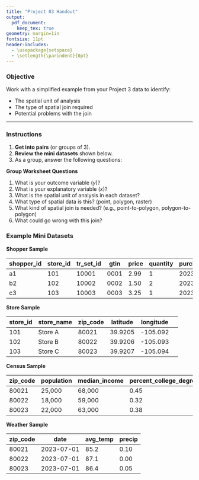```yaml
---
title: "Project 03 Handout"
output: 
  pdf_document:
    keep_tex: true
geometry: margin=1in
fontsize: 11pt
header-includes:
  - \usepackage{setspace}
  - \setlength{\parindent}{0pt}
---
```


### Objective

Work with a simplified example from your Project 3 data to identify:

-   The spatial unit of analysis\
-   The type of spatial join required\
-   Potential problems with the join

------------------------------------------------------------------------

### Instructions

1.  **Get into pairs** (or groups of 3).
2.  **Review the mini datasets** shown below.
3.  As a group, answer the following questions:

**Group Worksheet Questions**

1.  What is your outcome variable ($y$)?
2.  What is your explanatory variable ($x$)?
3.  What is the spatial unit of analysis in each dataset?
4.  What type of spatial data is this? (point, polygon, raster)
5.  What kind of spatial join is needed? (e.g., point-to-polygon, polygon-to-polygon)
6.  What could go wrong with this join?

\cleardoublepage

### Example Mini Datasets

**Shopper Sample**

| shopper_id | store_id | tr_set_id | gtin | price | quantity | purchase_date | zip |
|---------|---------|---------|---------|---------|---------|---------|---------|
| a1 | 101 | 10001 | 0001 | 2.99 | 1 | 2023-07-01 | 80021 |
| b2 | 102 | 10002 | 0002 | 1.50 | 2 | 2023-07-01 | 80022 |
| c3 | 103 | 10003 | 0003 | 3.25 | 1 | 2023-07-01 | 80023 |

**Store Sample**

| store_id | store_name | zip_code | latitude | longitude |     |
|----------|------------|----------|----------|-----------|-----|
| 101      | Store A    | 80021    | 39.9205  | -105.092  |     |
| 102      | Store B    | 80022    | 39.9206  | -105.093  |     |
| 103      | Store C    | 80023    | 39.9207  | -105.094  |     |

**Census Sample**

| zip_code | population | median_income | percent_college_degree |
|----------|------------|---------------|------------------------|
| 80021    | 25,000     | 68,000        | 0.45                   |
| 80022    | 18,000     | 59,000        | 0.32                   |
| 80023    | 22,000     | 63,000        | 0.38                   |

**Weather Sample**

| zip_code | date       | avg_temp | precip |
|----------|------------|----------|--------|
| 80021    | 2023-07-01 | 85.2     | 0.10   |
| 80022    | 2023-07-01 | 87.1     | 0.00   |
| 80023    | 2023-07-01 | 86.4     | 0.05   |


